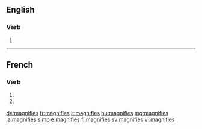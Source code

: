 {{also|magnifiés}}
==English==

===Verb===
{{head|en|verb form}}

# {{en-third-person singular of|magnify}}

----

==French==

===Verb===
{{fr-verb-form}}

# {{inflection of|magnifier||2|s|pres|indc|lang=fr}}
# {{inflection of|magnifier||2|s|pres|subj|lang=fr}}

[[de:magnifies]]
[[fr:magnifies]]
[[it:magnifies]]
[[hu:magnifies]]
[[mg:magnifies]]
[[ja:magnifies]]
[[simple:magnifies]]
[[fi:magnifies]]
[[sv:magnifies]]
[[vi:magnifies]]